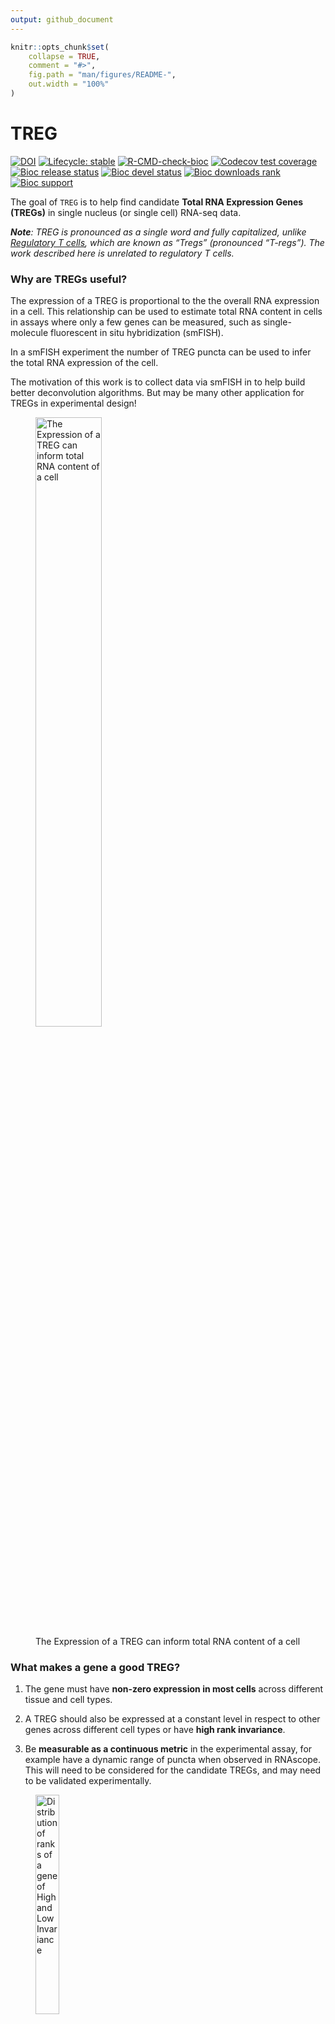 ```yaml
---
output: github_document
---
```


<!-- README.md is generated from README.Rmd. Please edit that file -->

```r
knitr::opts_chunk$set(
    collapse = TRUE,
    comment = "#>",
    fig.path = "man/figures/README-",
    out.width = "100%"
)
```

# TREG

<!-- badges: start -->
[![DOI](https://zenodo.org/badge/391101988.svg)](https://zenodo.org/badge/latestdoi/391101988)
[![Lifecycle: stable](https://img.shields.io/badge/lifecycle-stable-brightgreen.svg)](https://lifecycle.r-lib.org/articles/stages.html#stable)
[![R-CMD-check-bioc](https://github.com/LieberInstitute/TREG/workflows/R-CMD-check-bioc/badge.svg)](https://github.com/LieberInstitute/TREG/actions)
[![Codecov test coverage](https://codecov.io/gh/LieberInstitute/TREG/branch/main/graph/badge.svg)](https://codecov.io/gh/LieberInstitute/TREG?branch=main)
[![Bioc release status](http://www.bioconductor.org/shields/build/release/bioc/TREG.svg)](https://bioconductor.org/checkResults/release/bioc-LATEST/TREG)
[![Bioc devel status](http://www.bioconductor.org/shields/build/devel/bioc/TREG.svg)](https://bioconductor.org/checkResults/devel/bioc-LATEST/TREG)
[![Bioc downloads rank](https://bioconductor.org/shields/downloads/release/TREG.svg)](http://bioconductor.org/packages/stats/bioc/TREG/)
[![Bioc support](https://bioconductor.org/shields/posts/TREG.svg)](https://support.bioconductor.org/tag/TREG)
<!-- badges: end -->

The goal of `TREG` is to help find candidate **Total RNA Expression Genes (TREGs)**
in single nucleus (or single cell) RNA-seq data.

_**Note**: TREG is pronounced as a single word and fully capitalized, unlike [Regulatory T cells](https://en.wikipedia.org/wiki/Regulatory_T_cell), which are known as "Tregs" (pronounced "T-regs"). The work described here is unrelated to regulatory T cells._

### Why are TREGs useful?
The expression of a TREG is proportional to the the overall RNA expression in a
cell. This relationship can be used to estimate total RNA content in cells in 
assays where only a few genes can be measured, such as single-molecule 
fluorescent in situ hybridization (smFISH). 

In a smFISH experiment the number of TREG puncta can be used to infer the total
RNA expression of the cell.

The motivation of this work is to collect data via smFISH in to help build better 
deconvolution algorithms. But may be many other application for TREGs in 
experimental design!

<p align="center">
![The Expression of a TREG can inform total RNA content of a cell](man/figures/TREG_cartoon.png){width=50%}
</p>

### What makes a gene a good TREG?  
1. The gene must have **non-zero expression in most cells** across different tissue 
and cell types.

2. A TREG should also be expressed at a constant level in respect to other genes
across different cell types or have **high rank invariance**. 

3. Be **measurable as a continuous metric** in the experimental assay, for example
have a dynamic range of puncta when observed in RNAscope. This will need to be
considered for the candidate TREGs, and may need to be validated experimentally. 

<p align="center">
![Distribution of ranks of a gene of High and Low Invariance](man/figures/fig1_rank_violin_demo.png){width=30%}
</p>

### How to find candidate TREGs with `TREG`

<p align="center">
![Overview of the Rank Invariance Process](man/figures/RI_flow.png){width=100%}
</p>

1. **Filter for low Proportion Zero genes snRNA-seq dataset:** This is 
facilitated with the functions `get_prop_zero()` and `filter_prop_zero()`.
snRNA-seq data is notoriously sparse, these functions enrich for genes with more
universal expression.

2.  **Evaluate genes for Rank Invariance** The nuclei are grouped only
by cell type. Within each cell type, the mean expression for each
gene is ranked, the result is a vector (length is the number of
genes), using the function `rank_group()`. Then the expression of each gene is 
ranked for each nucleus,the result is a matrix (the number of nuclei x number
of genes), using the function `rank_cells()`.Then the absolute difference 
between the rank of each nucleus and the mean expression is found, from here 
the mean of the differences for each gene is calculated, then ranked. 
These steps are repeated for each group, the result is a matrix of ranks, (number of cell
types x number of genes). From here the sum of the ranks for each
gene are reversed ranked, so there is one final value for each gene,
the “Rank Invariance” The genes with the highest rank-invariance are
considered good candidates as TREGs. This is calculated with `rank_invariance_express()`.
**This full process is implemented by: `rank_invariance_express()`.**

## Installation instructions

Get the latest stable `R` release from [CRAN](http://cran.r-project.org/). Then install `TREG` using from [Bioconductor](http://bioconductor.org/) the following code:

```r
if (!requireNamespace("BiocManager", quietly = TRUE)) {
    install.packages("BiocManager")
}

BiocManager::install("TREG")
```

And the development version from [GitHub](https://github.com/LieberInstitute/TREG) with:

```r
BiocManager::install("LieberInstitute/TREG")
```
## Example

```r
## Load packages
library("TREG")
```


### Proportion Zero Filtering  
A  TREG gene should be expressed in almost every cell. The set of
genes should be filtered by maximum Proportion Zero within a groups of cells.

```r
## Calculate Proportion Zero in groups defined by a column in colData
(prop_zero <- get_prop_zero(sce = sce_zero_test, group_col = "cellType"))

## Get list of genes that pass the max Proportion Zero filter
(filtered_genes <- filter_prop_zero(prop_zero, cutoff = 0.9))

## Filter sce object to this list of genes
sce_filter <- sce_zero_test[filtered_genes, ]
```

### Evaluate RI for Filtered SCE Data
The genes with the highest Rank Invariance are considered good candidates as TREGs.
In this example the gene *g0* would be the strongest candidate TREG.

```r
## Get the Rank Invariance value for each gene
## The highest values are the best TREG candidates
ri <- rank_invariance_express(sce_filter)
sort(ri, decreasing = TRUE)
```


## Citation

Below is the citation output from using `citation('TREG')` in R. Please
run this yourself to check for any updates on how to cite __TREG__.

```r
print(citation("TREG"), bibtex = TRUE)
```

Please note that the `TREG` was only made possible thanks to many other R and bioinformatics software authors, which are cited either in the vignettes and/or the paper(s) describing this package.

## Code of Conduct

Please note that the `TREG` project is released with a [Contributor Code of Conduct](http://bioconductor.org/about/code-of-conduct/). By contributing to this project, you agree to abide by its terms.

## Development tools

* Continuous code testing is possible thanks to [GitHub actions](https://www.tidyverse.org/blog/2020/04/usethis-1-6-0/)  through `r BiocStyle::CRANpkg('usethis')`, `r BiocStyle::CRANpkg('remotes')`, and `r BiocStyle::CRANpkg('rcmdcheck')` customized to use [Bioconductor's docker containers](https://www.bioconductor.org/help/docker/) and `r BiocStyle::Biocpkg('BiocCheck')`.
* Code coverage assessment is possible thanks to [codecov](https://codecov.io/gh) and `r BiocStyle::CRANpkg('covr')`.
* The [documentation website](http://LieberInstitute.github.io/TREG) is automatically updated thanks to `r BiocStyle::CRANpkg('pkgdown')`.
* The code is styled automatically thanks to `r BiocStyle::CRANpkg('styler')`.
* The documentation is formatted thanks to `r BiocStyle::CRANpkg('devtools')` and `r BiocStyle::CRANpkg('roxygen2')`.

For more details, check the `dev` directory.

This package was developed using `r BiocStyle::Biocpkg('biocthis')`.

:)
